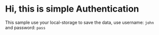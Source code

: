 # Hi, this is simple Authentication

This sample use your local-storage to save the data, use username: `john` and password: `pass`
